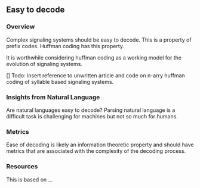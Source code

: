 
## Easy to decode 

### Overview
Complex signaling systems should be easy to decode. 
This is a property of prefix codes.
Huffman coding has this property. 

It is worthwhile considering huffman coding as a working model for the evolution of signaling systems.

 
[] Todo: insert reference to unwritten article and code on n-arry huffman coding of syllable based signaling systems. <!-- from [here](https://chatgpt.com/share/67cda437-0220-8002-a2f7-a1afef80c9a7)
--> 

### Insights from Natural Language

Are natural languages easy to decode?
Parsing natural language is a difficult task is challenging for machines but not so much for humans.

### Metrics

Ease of decoding is likely an information theoretic property and should have metrics that are associated with the complexity of the decoding process.

### Resources

This is based on ...